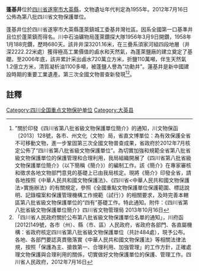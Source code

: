 {{文物保护单位
| 级别 = 
| 名称 = 蓬基井
| 图片 = 
| 说明 = 
| 所在 = [[四川省|四川省]][[大英县|大英县]]
| 分类 = 近现代重要史迹及代表性建筑
| 时代 = 1958年
| 编号 = 8-0703-5-187
| 登录 = 2019年10月7日
}}'''蓬基井'''位於[[四川省|四川省]][[遂寧市|遂寧市]][[大英縣|大英縣]]，文物遺址年代判定為1955年。2012年7月16日公佈為第八批四川省文物保護單位。

蓬基井位於四川省遂寧市大英縣蓬萊鎮城工委基井灣社區。因系全國第一口基準井且位於蓬萊鎮而得名。川中石油礦物局蓬萊鑽探大隊1956年3月9日開鑽，1958年1月188完鑽，歷時680天。該井井深3201.16米，在三疊系須家河組四段地層（井深2222.22米處）獲得極高工業價值的鹵水和天然氣，為蓬萊鹽廠的建立奠定了基礎。至2006年底，該井累計采出鹵水720萬立方米，折鹽110萬噸，伴生天然氣1.2億立方米，清質凝析油1100多噸，被蓬鹽人譽為“功勳井”。蓮基井是新中國建設時期的重要工業遺產。第三次全國文物普查新發現<ref>"關於印發《四川省第八批省級文物保護單位簡介》的通知，川文物保函〔2013〕128號，各市、州文化（文物）局，省直文博單位：為有效保護全省不可移動文物，進一步鞏固第三次全國文物普查成果，省政府於2012年7月核定公佈了“四川省第八批省級文物保護單位”。為切實加強和規範全省第八批省級文物保護單位的保護管理和合理利用，我局組織開展了《四川省第八批省級文物保護單位簡介》（以下簡稱《簡介》）的編制工作。該《簡介》在專家審核和徵求各地文物部門意見的基礎上已由我局核定。現將《簡介》印發全省，請各地按照《中華人民共和國文物保護法》、《四川省<中華人民共和國文物保護法>實施辦法》的有關規定，參照《全國重點文物保護單位保護範圍、標誌說明、記錄檔案和保護管理機構工作規範（試行）》的相關要求，及時完善本轄區第八批省級文物保護單位的“四有”基礎工作。特此通知。附件：《四川省第八批省級文物保護單位簡介》四川省文物管理局  2013年10月16日</ref><ref>「四川省人民政府關於公布第八批省級文物保護單位名單的通知」，川府函[2012]149號，各市（州）、縣（市、區）人民政府，省政府各部門、各直屬機構：省政府核定四川省第八批省級文物保護單位（共計484處），現予公布。各地、各部門要認真貫徹落實《中華人民共和國文物保護法》等相關法律法規，按照「保護為主、搶救第一、合理利用、加強管理」的工作方針，正確處理文物保護與合理利用的關係，切實做好文物保護單位的保護、管理工作。四川省人民政府，2012年7月16日</ref>。
==註釋==
{{reflist}}
{{四川全国重点文物保护单位}}

[[Category:四川全国重点文物保护单位|Category:四川全国重点文物保护单位]]
[[Category:大英县|Category:大英县]]